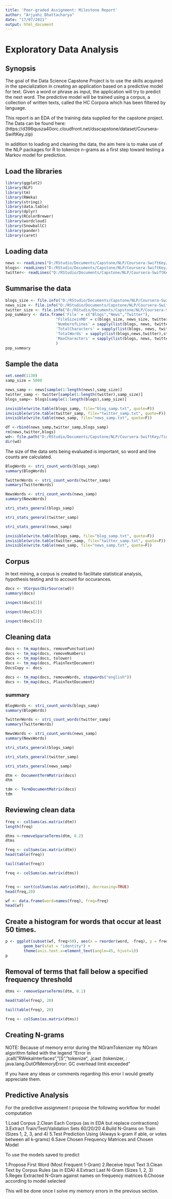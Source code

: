 ---
title: 'Peer-graded Assignment: Milestone Report'
author: "Arjyahi Bhattacharya"
date: "17/07/2021"
output: html_document
---
# Exploratory Data Analysis
## Synopsis
The goal of the Data Science Capstone Project is to use the skills acquired in the specialization in creating an application based on a predictive model for text. Given a word or phrase as input, the application will try to predict the next word. The predictive model will be trained using a corpus, a collection of written texts, called the HC Corpora which has been filtered by language.

This report is an EDA of the training data supplied for the capstone project. The Data can be found here: (https://d396qusza40orc.cloudfront.net/dsscapstone/dataset/Coursera-SwiftKey.zip)

In addition to loading and cleaning the data, the aim here is to make use of the NLP packages for R to tokenize n-grams as a first step toward testing a Markov model for prediction.

## Load the libraries
```{r}
library(ggplot2)
library(NLP)
library(tm)
library(RWeka)
library(stringi)
library(data.table)
library(dplyr)
library(RColorBrewer)
library(wordcloud)
library(SnowballC)
library(pander)
library(caret)
```

## Loading data
```{r,cache=TRUE}
news <- readLines("D:/RStudio/Documents/Capstone/NLP/Coursera-SwiftKey/final/en_US/en_US.news.txt",encoding="UTF-8", skipNul = TRUE, warn = FALSE)
blogs<- readLines("D:/RStudio/Documents/Capstone/NLP/Coursera-SwiftKey/final/en_US/en_US.blogs.txt",encoding="UTF-8", skipNul = TRUE, warn = FALSE)
twitter<- readLines("D:/RStudio/Documents/Capstone/NLP/Coursera-SwiftKey/final/en_US/en_US.twitter.txt",encoding="UTF-8", skipNul = TRUE, warn = FALSE)
```

## Summarise the data
```{r, cache=TRUE}
blogs_size <- file.info("D:/RStudio/Documents/Capstone/NLP/Coursera-SwiftKey/final/en_US/en_US.blogs.txt")$size / 1024 ^ 2
news_size <- file.info("D:/RStudio/Documents/Capstone/NLP/Coursera-SwiftKey/final/en_US/en_US.news.txt")$size / 1024 ^ 2
twitter_size <- file.info("D:/RStudio/Documents/Capstone/NLP/Coursera-SwiftKey/final/en_US/en_US.twitter.txt")$size / 1024 ^ 2
pop_summary <- data.frame('File' = c("Blogs","News","Twitter"),
                      "FileSizeinMB" = c(blogs_size, news_size, twitter_size),
                      'NumberofLines' = sapply(list(blogs, news, twitter), function(x){length(x)}),
                      'TotalCharacters' = sapply(list(blogs, news, twitter), function(x){sum(nchar(x))}),
                      'TotalWords' = sapply(list(blogs,news,twitter),stri_stats_latex)[4,],
                      'MaxCharacters' = sapply(list(blogs, news, twitter), function(x){max(unlist(lapply(x, function(y) nchar(y))))})
                      )
pop_summary
```
## Sample the data
```{r, cache=TRUE}
set.seed(1130)
samp_size = 5000

news_samp <- news[sample(1:length(news),samp_size)]
twitter_samp <- twitter[sample(1:length(twitter),samp_size)]
blogs_samp<- blogs[sample(1:length(blogs),samp_size)]

invisible(write.table(blogs_samp, file="blog_samp.txt", quote=F))
invisible(write.table(twitter_samp, file="twitter_samp.txt", quote=F))
invisible(write.table(news_samp, file="news_samp.txt", quote=F))

df <-rbind(news_samp,twitter_samp,blogs_samp)
rm(news,twitter,blogs)
wd<- file.path("D:/RStudio/Documents/Capstone/NLP/Coursera-SwiftKey/final/en_US")
dir(wd)
```

The size of the data sets being evaluated is important, so word and line counts are calculated.
```{r}
BlogWords <- stri_count_words(blogs_samp)
summary(BlogWords)

TwitterWords <- stri_count_words(twitter_samp)
summary(TwitterWords)

NewsWords <- stri_count_words(news_samp)
summary(NewsWords)

stri_stats_general(blogs_samp)

stri_stats_general(twitter_samp)

stri_stats_general(news_samp)

invisible(write.table(blogs_samp, file="blog_samp.txt", quote=F))
invisible(write.table(twitter_samp, file="twitter_samp.txt", quote=F))
invisible(write.table(news_samp, file="news_samp.txt", quote=F))
```
## Corpus
In text mining, a corpus is created to facilitate statistical analysis, hypothesis testing and to account for occurances.
```{r}
docs <- VCorpus(DirSource(wd))
summary(docs)

inspect(docs[1])

inspect(docs[2])

inspect(docs[3])
```
## Cleaning data
```{r,cache=TRUE}
docs <- tm_map(docs, removePunctuation)  
docs <- tm_map(docs, removeNumbers)   
docs <- tm_map(docs, tolower)   
docs <- tm_map(docs, PlainTextDocument)
DocsCopy <- docs  

docs <- tm_map(docs, removeWords, stopwords("english"))
docs <- tm_map(docs, PlainTextDocument)
```
### summary
```{r,cache=TRUE}
BlogWords <- stri_count_words(blogs_samp)
summary(BlogWords)

TwitterWords <- stri_count_words(twitter_samp)
summary(TwitterWords)

NewsWords <- stri_count_words(news_samp)
summary(NewsWords)

stri_stats_general(blogs_samp)

stri_stats_general(twitter_samp)

stri_stats_general(news_samp)

dtm <- DocumentTermMatrix(docs)
dtm

tdm <- TermDocumentMatrix(docs)
tdm
```

## Reviewing clean data
```{r,cache=TRUE}
freq <- colSums(as.matrix(dtm))
length(freq)

dtms <-removeSparseTerms(dtm, 0.2)
dtms

freq <- colSums(as.matrix(dtm))
head(table(freq))

tail(table(freq))

freq <- colSums(as.matrix(dtms))


freq <- sort(colSums(as.matrix(dtm)), decreasing=TRUE)
head(freq,20)

wf <- data.frame(word=names(freq), freq=freq)
head(wf)
```
## Create a histogram for words that occur at least 50 times.

```{r,cache=TRUE}
p <- ggplot(subset(wf, freq>50), aes(x = reorder(word, -freq), y = freq)) +
        geom_bar(stat = "identity") + 
        theme(axis.text.x=element_text(angle=45, hjust=1))
p   
``` 

## Removal of terms that fall below a specified frequency threshold 
```{r,cache=TRUE}
dtms <- removeSparseTerms(dtm, 0.1) 

head(table(freq), 20)  

tail(table(freq), 20)  

freq <- colSums(as.matrix(dtms))   
```
## Creating N-grams

NOTE: Because of memory error during the NGramTokenizer my NGram algorithm failed with the legend “Error in .jcall(”RWekaInterfaces“,”[S“,”tokenize“, .jcast (tokenizer, : java.lang.OutOfMemoryError: GC overhead limit exceeded”

If you have any ideas or comments regarding this error I would greatly appreciate them.

## Predictive Analysis
For the predictive assignment I propose the following workflow for model computation

1.Load Corpus
2.Clean Each Corpus (as in EDA but replace contractions)
3.Extract Train/Test/Validation Sets 60/20/20
4.Build N-Grams on Train (Sizes 1, 2, 3, and 4)
5.Test Prediction Using (Always k-gram if able, or votes between all k-grams)
6.Save Chosen Frequency Matrices and Chosen Model

To use the models saved to predict

1.Propose First Word (Most Frequent 1-Gram)
2.Receive Input Text
3.Clean Text by Corpus Rules (as in EDA)
4.Extract Last N-Gram (Sizes 1, 2, 3)
5.Regex Extracted N-Gram against names on frequency matrices
6.Choose according to model selected

This will be done once I solve my memory errors in the previous section.